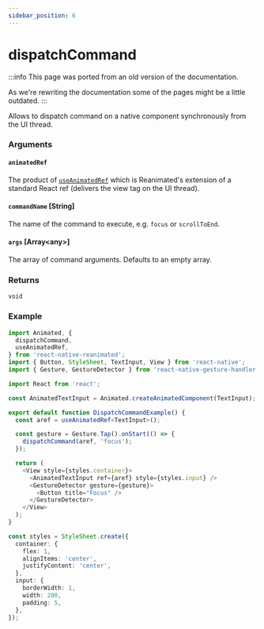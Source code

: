 ```yaml
---
sidebar_position: 6
---
```


# dispatchCommand

:::info
This page was ported from an old version of the documentation.

As we're rewriting the documentation some of the pages might be a little outdated.
:::

Allows to dispatch command on a native component synchronously from the UI thread.

### Arguments

#### `animatedRef`

The product of [`useAnimatedRef`](/docs/core/useAnimatedRef) which is Reanimated's extension of a standard React ref (delivers the view tag on the UI thread).

#### `commandName` [String]

The name of the command to execute, e.g. `focus` or `scrollToEnd`.

#### `args` [Array<any\>]

The array of command arguments. Defaults to an empty array.

### Returns

`void`

### Example

```ts
import Animated, {
  dispatchCommand,
  useAnimatedRef,
} from 'react-native-reanimated';
import { Button, StyleSheet, TextInput, View } from 'react-native';
import { Gesture, GestureDetector } from 'react-native-gesture-handler';

import React from 'react';

const AnimatedTextInput = Animated.createAnimatedComponent(TextInput);

export default function DispatchCommandExample() {
  const aref = useAnimatedRef<TextInput>();

  const gesture = Gesture.Tap().onStart(() => {
    dispatchCommand(aref, 'focus');
  });

  return (
    <View style={styles.container}>
      <AnimatedTextInput ref={aref} style={styles.input} />
      <GestureDetector gesture={gesture}>
        <Button title="Focus" />
      </GestureDetector>
    </View>
  );
}

const styles = StyleSheet.create({
  container: {
    flex: 1,
    alignItems: 'center',
    justifyContent: 'center',
  },
  input: {
    borderWidth: 1,
    width: 200,
    padding: 5,
  },
});
```
